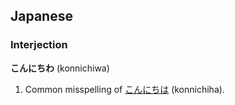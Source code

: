 ==Japanese==
===Interjection===
'''こんにちわ''' (konnichiwa)
# Common misspelling of [[こんにちは]] (konnichiha).